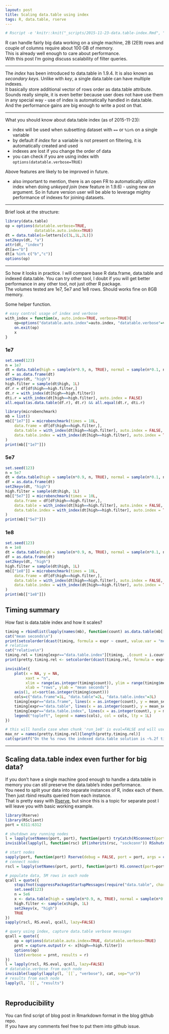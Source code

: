 ```yaml
---
layout: post
title: Scaling data.table using index
tags: R, data.table, rserve
---
```


```r
# Rscript -e 'knitr::knit("_scripts/2015-11-23-data.table-index.Rmd", "_posts/2015-11-23-data.table-index.md")'
```

R can handle fairly big data working on a single machine, 2B (2E9) rows and couple of columns require about 100 GB of memory.  
This is already well enough to care about performance.  
With this post I'm going discuss scalability of filter queries.  

----

The *index* has been introduced to data.table in 1.9.4. It is also known as *secondary keys*. Unlike with *key*, a single data.table can have multiple indexes.  
It basically store additional vector of rows order as data.table attribute.  
Sounds really simple, it is even better because user does not have use them in any special way - use of index is automatically handled in data.table.  
And the performance gains are big enough to write a post on that.  

----

What you should know about data.table index (as of 2015-11-23):  

- index will be used when subsetting dataset with `==` or `%in%` on a single variable
- by default if *index* for a variable is not present on filtering, it is automatically created and used
- indexes are lost if you change the order of data
- you can check if you are using index with `options(datatable.verbose=TRUE)`

Above features are likely to be improved in future.  

- also important to mention, there is an open FR to automatically utilize index when doing *unkeyed join* (new feature in 1.9.6) - using new *on* argument. So in future version user will be able to leverage mighty performance of indexes for joining datasets.  

----

Brief look at the structure:

```r
library(data.table)
op = options(datatable.verbose=TRUE,
             datatable.auto.index=TRUE)
dt = data.table(a=letters[c(3L,1L,2L)])
set2keyv(dt, "a")
attr(dt, "index")
dt[a=="b"]
dt[a %in% c("b","c")]
options(op)
```

----

So how it looks in practice. I will compare base R data.frame, data.table and indexed data.table. You can try other tool, I doubt if you will get better performance in any other tool, not just other R package.  
The volumes tested are 1e7, 5e7 and 1e8 rows. Should works fine on 8GB memory.  

Some helper function.  

```r
# easy control usage of index and verbose
with_index = function(x, auto.index=TRUE, verbose=TRUE){
    op=options("datatable.auto.index"=auto.index, "datatable.verbose"=verbose)
    on.exit(op)
    x
}
```

### 1e7

```r
set.seed(123)
n = 1e7
dt = data.table(high = sample(n*0.9, n, TRUE), normal = sample(n*0.1, n, TRUE), low = sample(10, n, TRUE), value = rnorm(n))
df = as.data.frame(dt)
set2keyv(dt, "high")
high.filter = sample(dt$high, 1L)
df.r = df[df$high==high.filter,]
dt.r = with_index(dt[high==high.filter])
dti.r = with_index(dt[high==high.filter], auto.index = FALSE)
all.equal(as.data.table(df.r), dt.r) && all.equal(dt.r, dti.r)

library(microbenchmark)
mb = list()
mb[["1e7"]] = microbenchmark(times = 10L,
    data.frame = df[df$high==high.filter,],
    data.table = with_index(dt[high==high.filter], auto.index = FALSE, verbose = FALSE),
    data.table.index = with_index(dt[high==high.filter], auto.index = TRUE, verbose = FALSE)
)
print(mb[["1e7"]])
```

### 5e7

```r
set.seed(123)
n = 5e7
dt = data.table(high = sample(n*0.9, n, TRUE), normal = sample(n*0.1, n, TRUE), low = sample(10, n, TRUE), value = rnorm(n))
df = as.data.frame(dt)
set2keyv(dt, "high")
high.filter = sample(dt$high, 1L)
mb[["5e7"]] = microbenchmark(times = 10L,
    data.frame = df[df$high==high.filter,],
    data.table = with_index(dt[high==high.filter], auto.index = FALSE, verbose = FALSE),
    data.table.index = with_index(dt[high==high.filter], auto.index = TRUE, verbose = FALSE)
)
print(mb[["5e7"]])
```

### 1e8

```r
set.seed(123)
n = 1e8
dt = data.table(high = sample(n*0.9, n, TRUE), normal = sample(n*0.1, n, TRUE), low = sample(10, n, TRUE), value = rnorm(n))
df = as.data.frame(dt)
set2keyv(dt, "high")
high.filter = sample(dt$high, 1L)
mb[["1e8"]] = microbenchmark(times = 10L,
    data.frame = df[df$high==high.filter,],
    data.table = with_index(dt[high==high.filter], auto.index = FALSE, verbose = FALSE),
    data.table.index = with_index(dt[high==high.filter], auto.index = TRUE, verbose = FALSE)
)
print(mb[["1e8"]])
```

## Timing summary

How fast is data.table index and how it scales?  

```r
timing = rbindlist(lapply(names(mb), function(count) as.data.table(mb[[count]])[, count := count][, .(mean_seconds=round(mean(time)*1e-9,4L)), .(count, expr)]))
cat("mean seconds\n")
print(setcolorder(dcast(timing, formula = expr ~ count, value.var = "mean_seconds"), c("expr", names(mb))))
# relative
cat("relative\n")
timing.rel = timing[expr=="data.table.index"][timing, .(count = i.count, expr = i.expr, relative = i.mean_seconds/mean_seconds), on = "count"]
print(pretty.timing.rel <- setcolorder(dcast(timing.rel, formula = expr ~ count, value.var = "relative"), c("expr", names(mb))))
```

```r
invisible({
    plot(x = NA, y = NA, 
         xaxt = "n",
         xlim = range(as.integer(timing$count)), ylim = range(timing$mean_seconds), 
         xlab = "rows", ylab = "mean seconds")
    axis(1, at=sort(as.integer(timing$count)))
    cols=c("data.frame"=1L, "data.table"=2L, "data.table.index"=3L)
    timing[expr=="data.frame", lines(x = as.integer(count), y = mean_seconds, col = cols[[expr[1L]]])]
    timing[expr=="data.table", lines(x = as.integer(count), y = mean_seconds, col = cols[[expr[1L]]])]
    timing[expr=="data.table.index", lines(x = as.integer(count), y = mean_seconds, col = cols[[expr[1L]]])]
    legend("topleft", legend = names(cols), col = cols, lty = 1L)
})
```

```r
# this will handle case when chunk 'run_1e8' is eval=FALSE and will use 5e7 as the biggest
max_nr = names(pretty.timing.rel)[length(pretty.timing.rel)]
cat(sprintf("On the %s rows the indexed data.table solution is ~%.2f times faster than data.frame and ~%.2f times faster than non-index data.table.", max_nr, pretty.timing.rel[expr=="data.frame"][[max_nr]], pretty.timing.rel[expr=="data.table"][[max_nr]]), "\n", sep="")
```

----

## Scaling data.table index even further for big data?  

If you don't have a single machine good enough to handle a data.table in memory you can stil preserve the data.table's index performance.  
You need to split your data into separate instances of R, index each of them. Then just rbind results queried from each instance.  
That is pretty easy with [Rserve](https://github.com/s-u/Rserve), but since this is a topic for separate post I will leave you with basic working example.  

```r
library(Rserve)
library(RSclient)
port = 6311:6312
```

```r
# shutdown any running nodes
l = lapply(setNames(port, port), function(port) tryCatch(RSconnect(port = port), error = function(e) e, warning = function(w) w))
invisible(lapply(l, function(rsc) if(inherits(rsc, "sockconn")) RSshutdown(rsc)))
```

```r
# start nodes
sapply(port, function(port) Rserve(debug = FALSE, port = port, args = c("--no-save")))
# connect nodes
rscl = lapply(setNames(port, port), function(port) RS.connect(port=port))
```

```r
# populate data, 5M rows in each node
qcall = quote({
    stopifnot(suppressPackageStartupMessages(require("data.table", character.only = TRUE, quietly = TRUE)))
    set.seed(123)
    n = 5e6
    x <- data.table(high = sample(n*0.9, n, TRUE), normal = sample(n*0.1, n, TRUE), low = sample(10, n, TRUE), value = rnorm(n))
    high.filter <- sample(x$high, 1L)
    set2keyv(x, "high")
    TRUE
})
sapply(rscl, RS.eval, qcall, lazy=FALSE)
```

```r
# query using index, capture data.table verbose messages
qcall = quote({
    op = options(datatable.auto.index=TRUE, datatable.verbose=TRUE)
    prnt = capture.output(r <- x[high==high.filter])
    options(op)
    list(verbose = prnt, results = r)
})
l = lapply(rscl, RS.eval, qcall, lazy=FALSE)
# datatable.verbose from each node
invisible(lapply(lapply(l, `[[`, "verbose"), cat, sep="\n"))
# results from each node
lapply(l, `[[`, "results")
```

```r
```

## Reproducibility

You can find script of blog post in Rmarkdown format in the blog github repo.  
If you have any comments feel free to put them into github issue.  
